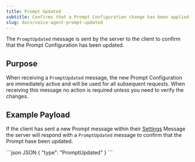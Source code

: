 ```yaml
---
title: Prompt Updated
subtitle: Confirms that a Prompt Configuration change has been applied.
slug: docs/voice-agent-prompt-updated
---
```


<Markdown src="../snippets/voice-agent.mdx" />

The `PromptUpdated` message is sent by the server to the client to confirm that the Prompt Configuration has been updated.

## Purpose

When receiving a `PromptUpdated` message, the new Prompt Configuration are immediately active and will be used for all subsequent requests. When receiving this message no action is required unless you need to verify the changes.

## Example Payload

If the client has sent a new Prompt message within their [Settings](/docs/voice-agent-settings) Message the server will respond with a `PromptUpdated` message to confirm that the Prompt hase been updated.

<CodeGroup>
  ```json JSON
  {
    "type": "PromptUpdated"
  }
  ```
</CodeGroup>

